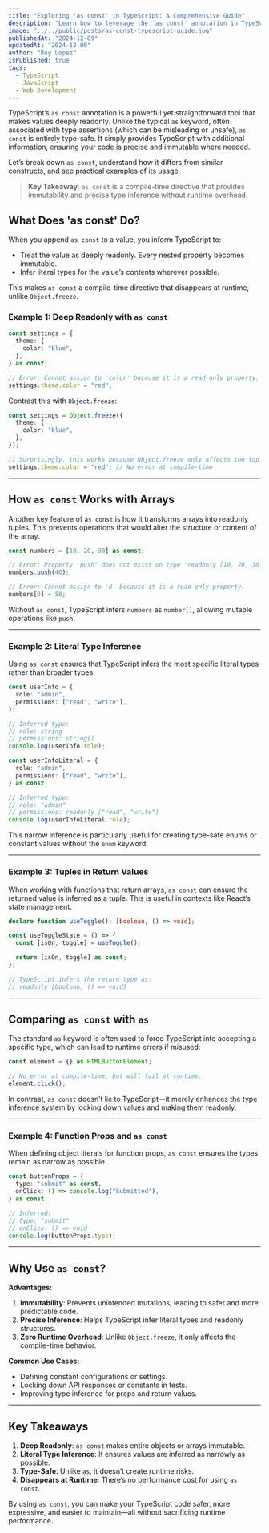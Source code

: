 ```yaml
---
title: "Exploring 'as const' in TypeScript: A Comprehensive Guide"
description: "Learn how to leverage the 'as const' annotation in TypeScript for deep immutability and precise type inference. A must-read for developers aiming to write safer, more predictable code."
image: "../../public/posts/as-const-typescript-guide.jpg"
publishedAt: "2024-12-09"
updatedAt: "2024-12-09"
author: "Roy Lopez"
isPublished: true
tags:
  - TypeScript
  - JavaScript
  - Web Development
---
```


TypeScript’s `as const` annotation is a powerful yet straightforward tool that makes values deeply readonly. Unlike the typical `as` keyword, often associated with type assertions (which can be misleading or unsafe), `as const` is entirely type-safe. It simply provides TypeScript with additional information, ensuring your code is precise and immutable where needed.

Let’s break down `as const`, understand how it differs from similar constructs, and see practical examples of its usage.

> **Key Takeaway**: `as const` is a compile-time directive that provides immutability and precise type inference without runtime overhead.

## What Does 'as const' Do?

When you append `as const` to a value, you inform TypeScript to:

- Treat the value as deeply readonly. Every nested property becomes immutable.
- Infer literal types for the value’s contents wherever possible.

This makes `as const` a compile-time directive that disappears at runtime, unlike `Object.freeze`.

### Example 1: Deep Readonly with `as const`

```typescript
const settings = {
  theme: {
    color: "blue",
  },
} as const;

// Error: Cannot assign to 'color' because it is a read-only property.
settings.theme.color = "red";
```

Contrast this with `Object.freeze`:

```typescript
const settings = Object.freeze({
  theme: {
    color: "blue",
  },
});

// Surprisingly, this works because Object.freeze only affects the top level.
settings.theme.color = "red"; // No error at compile-time
```

---

## How `as const` Works with Arrays

Another key feature of `as const` is how it transforms arrays into readonly tuples. This prevents operations that would alter the structure or content of the array.

```typescript
const numbers = [10, 20, 30] as const;

// Error: Property 'push' does not exist on type 'readonly [10, 20, 30]'.
numbers.push(40);

// Error: Cannot assign to '0' because it is a read-only property.
numbers[0] = 50;
```

Without `as const`, TypeScript infers `numbers` as `number[]`, allowing mutable operations like `push`.

---

### Example 2: Literal Type Inference

Using `as const` ensures that TypeScript infers the most specific literal types rather than broader types.

```typescript
const userInfo = {
  role: "admin",
  permissions: ["read", "write"],
};

// Inferred type:
// role: string
// permissions: string[]
console.log(userInfo.role);

const userInfoLiteral = {
  role: "admin",
  permissions: ["read", "write"],
} as const;

// Inferred type:
// role: "admin"
// permissions: readonly ["read", "write"]
console.log(userInfoLiteral.role);
```

This narrow inference is particularly useful for creating type-safe enums or constant values without the `enum` keyword.

---

### Example 3: Tuples in Return Values

When working with functions that return arrays, `as const` can ensure the returned value is inferred as a tuple. This is useful in contexts like React’s state management.

```typescript
declare function useToggle(): [boolean, () => void];

const useToggleState = () => {
  const [isOn, toggle] = useToggle();

  return [isOn, toggle] as const;
};

// TypeScript infers the return type as:
// readonly [boolean, () => void]
```

---

## Comparing `as const` with `as`

The standard `as` keyword is often used to force TypeScript into accepting a specific type, which can lead to runtime errors if misused:

```typescript
const element = {} as HTMLButtonElement;

// No error at compile-time, but will fail at runtime.
element.click();
```

In contrast, `as const` doesn’t lie to TypeScript—it merely enhances the type inference system by locking down values and making them readonly.

---

### Example 4: Function Props and `as const`

When defining object literals for function props, `as const` ensures the types remain as narrow as possible.

```typescript
const buttonProps = {
  type: "submit" as const,
  onClick: () => console.log("Submitted"),
} as const;

// Inferred:
// type: "submit"
// onClick: () => void
console.log(buttonProps.type);
```

---

## Why Use `as const`?

**Advantages:**

1. **Immutability**: Prevents unintended mutations, leading to safer and more predictable code.
2. **Precise Inference**: Helps TypeScript infer literal types and readonly structures.
3. **Zero Runtime Overhead**: Unlike `Object.freeze`, it only affects the compile-time behavior.

**Common Use Cases:**

- Defining constant configurations or settings.
- Locking down API responses or constants in tests.
- Improving type inference for props and return values.

---

## Key Takeaways

1. **Deep Readonly**: `as const` makes entire objects or arrays immutable.
2. **Literal Type Inference**: It ensures values are inferred as narrowly as possible.
3. **Type-Safe**: Unlike `as`, it doesn’t create runtime risks.
4. **Disappears at Runtime**: There’s no performance cost for using `as const`.

By using `as const`, you can make your TypeScript code safer, more expressive, and easier to maintain—all without sacrificing runtime performance.

